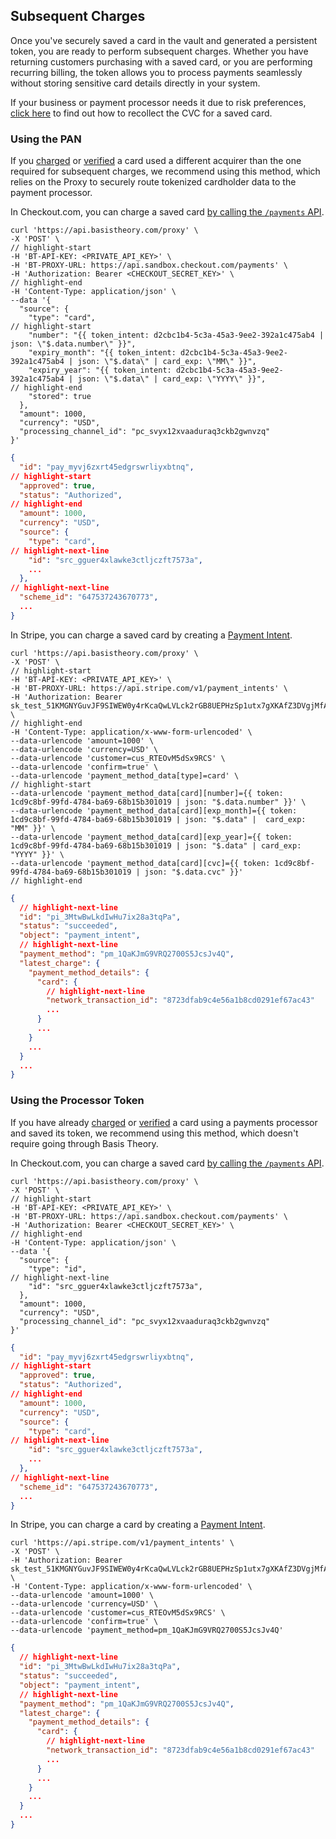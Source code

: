 
## Subsequent Charges

Once you've securely saved a card in the vault and generated a persistent token, you are ready to perform subsequent charges. Whether you have returning customers purchasing with a saved card, or you are performing recurring billing, the token allows you to process payments seamlessly without storing sensitive card details directly in your system.

<Alert>If your business or payment processor needs it due to risk preferences, <a href="/docs/card-payments/recollect-security-code">click here</a> to find out how to recollect the CVC for a saved card.</Alert>


### Using the PAN

If you [charged](#first-charge) or [verified](/docs/card-payments/verify-card) a card used a different acquirer than the one required for subsequent charges, we recommend using this method, which relies on the Proxy to securely route tokenized cardholder data to the payment processor.

<Tabs className="bt-tabs" queryString="processor">
  <TabItem value="checkout.com" label="Checkout.com">

In Checkout.com, you can charge a saved card [by calling the `/payments` API](https://www.checkout.com/docs/payments/accept-payments/pay-with-stored-card-details#Request_a_payment_with_stored_card_details).

```shell showLineNumbers title="Request a Payment"
curl 'https://api.basistheory.com/proxy' \
-X 'POST' \
// highlight-start
-H 'BT-API-KEY: <PRIVATE_API_KEY>' \
-H 'BT-PROXY-URL: https://api.sandbox.checkout.com/payments' \
-H 'Authorization: Bearer <CHECKOUT_SECRET_KEY>' \
// highlight-end
-H 'Content-Type: application/json' \
--data '{
  "source": {
    "type": "card",
// highlight-start
    "number": "{{ token_intent: d2cbc1b4-5c3a-45a3-9ee2-392a1c475ab4 | json: \"$.data.number\" }}",
    "expiry_month": "{{ token_intent: d2cbc1b4-5c3a-45a3-9ee2-392a1c475ab4 | json: \"$.data\" | card_exp: \"MM\" }}",
    "expiry_year": "{{ token_intent: d2cbc1b4-5c3a-45a3-9ee2-392a1c475ab4 | json: \"$.data\" | card_exp: \"YYYY\" }}",
// highlight-end
    "stored": true
  },
  "amount": 1000,
  "currency": "USD",
  "processing_channel_id": "pc_svyx12xvaaduraq3ckb2gwnvzq"
}'
```
```json showLineNumbers title="Payment Response"
{
  "id": "pay_myvj6zxrt45edgrswrliyxbtnq",
// highlight-start
  "approved": true,
  "status": "Authorized",
// highlight-end
  "amount": 1000,
  "currency": "USD",
  "source": {
    "type": "card",
// highlight-next-line
    "id": "src_gguer4xlawke3ctljczft7573a",
    ...
  },
// highlight-next-line
  "scheme_id": "647537243670773",
  ...
}
```

  </TabItem>
  <TabItem value="stripe" label="Stripe">

In Stripe, you can charge a saved card by creating a [Payment Intent](https://docs.stripe.com/payments/payment-intents).

```shell showLineNumbers title="Create a Payment Intent"
curl 'https://api.basistheory.com/proxy' \
-X 'POST' \
// highlight-start
-H 'BT-API-KEY: <PRIVATE_API_KEY>' \
-H 'BT-PROXY-URL: https://api.stripe.com/v1/payment_intents' \
-H 'Authorization: Bearer sk_test_51KMGNYGuvJF9SIWEW0y4rKcaQwLVLck2rGB8UEPHzSp1utx7gXKAfZ3DVgjMfAuvBIT42pQhg0sIx2PepEJkXv9g00yIrUwhI4' \
// highlight-end
-H 'Content-Type: application/x-www-form-urlencoded' \
--data-urlencode 'amount=1000' \
--data-urlencode 'currency=USD' \
--data-urlencode 'customer=cus_RTEOvM5dSx9RCS' \
--data-urlencode 'confirm=true' \
--data-urlencode 'payment_method_data[type]=card' \
// highlight-start
--data-urlencode 'payment_method_data[card][number]={{ token: 1cd9c8bf-99fd-4784-ba69-68b15b301019 | json: "$.data.number" }}' \
--data-urlencode 'payment_method_data[card][exp_month]={{ token: 1cd9c8bf-99fd-4784-ba69-68b15b301019 | json: "$.data" |  card_exp: "MM" }}' \
--data-urlencode 'payment_method_data[card][exp_year]={{ token: 1cd9c8bf-99fd-4784-ba69-68b15b301019 | json: "$.data" | card_exp: "YYYY" }}' \
--data-urlencode 'payment_method_data[card][cvc]={{ token: 1cd9c8bf-99fd-4784-ba69-68b15b301019 | json: "$.data.cvc" }}'
// highlight-end
```

```json showLineNumbers title="Payment Intent Response"
{
  // highlight-next-line
  "id": "pi_3MtwBwLkdIwHu7ix28a3tqPa",
  "status": "succeeded",
  "object": "payment_intent",
  // highlight-next-line
  "payment_method": "pm_1QaKJmG9VRQ2700S5JcsJv4Q",
  "latest_charge": {
    "payment_method_details": {
      "card": {
        // highlight-next-line
        "network_transaction_id": "8723dfab9c4e56a1b8cd0291ef67ac43"
        ...
      }
      ...
    }
    ...
  }
  ...
}
```
  </TabItem>
</Tabs>

### Using the Processor Token

If you have already [charged](#first-charge) or [verified](/docs/card-payments/verify-card) a card using a payments processor and saved its token, we recommend using this method, which doesn't require going through Basis Theory.


<Tabs className="bt-tabs" queryString="processor">
  <TabItem value="checkout.com" label="Checkout.com">

In Checkout.com, you can charge a saved card [by calling the `/payments` API](https://www.checkout.com/docs/payments/accept-payments/pay-with-stored-card-details#Request_a_payment_with_stored_card_details).

```shell showLineNumbers title="Request a Payment"
curl 'https://api.basistheory.com/proxy' \
-X 'POST' \
// highlight-start
-H 'BT-API-KEY: <PRIVATE_API_KEY>' \
-H 'BT-PROXY-URL: https://api.sandbox.checkout.com/payments' \
-H 'Authorization: Bearer <CHECKOUT_SECRET_KEY>' \
// highlight-end
-H 'Content-Type: application/json' \
--data '{
  "source": {
    "type": "id",
// highlight-next-line
    "id": "src_gguer4xlawke3ctljczft7573a",
  },
  "amount": 1000,
  "currency": "USD",
  "processing_channel_id": "pc_svyx12xvaaduraq3ckb2gwnvzq"
}'
```
```json showLineNumbers title="Payment Response"
{
  "id": "pay_myvj6zxrt45edgrswrliyxbtnq",
// highlight-start
  "approved": true,
  "status": "Authorized",
// highlight-end
  "amount": 1000,
  "currency": "USD",
  "source": {
    "type": "card",
// highlight-next-line
    "id": "src_gguer4xlawke3ctljczft7573a",
    ...
  },
// highlight-next-line
  "scheme_id": "647537243670773",
  ...
}
```

  </TabItem>
  <TabItem value="stripe" label="Stripe">

In Stripe, you can charge a card by creating a [Payment Intent](https://docs.stripe.com/payments/payment-intents).

```shell showLineNumbers title="Create a Payment Intent"
curl 'https://api.stripe.com/v1/payment_intents' \
-X 'POST' \
-H 'Authorization: Bearer sk_test_51KMGNYGuvJF9SIWEW0y4rKcaQwLVLck2rGB8UEPHzSp1utx7gXKAfZ3DVgjMfAuvBIT42pQhg0sIx2PepEJkXv9g00yIrUwhI4' \
-H 'Content-Type: application/x-www-form-urlencoded' \
--data-urlencode 'amount=1000' \
--data-urlencode 'currency=USD' \
--data-urlencode 'customer=cus_RTEOvM5dSx9RCS' \
--data-urlencode 'confirm=true' \
--data-urlencode 'payment_method=pm_1QaKJmG9VRQ2700S5JcsJv4Q'
```

```json showLineNumbers title="Payment Intent Response"
{
  // highlight-next-line
  "id": "pi_3MtwBwLkdIwHu7ix28a3tqPa",
  "status": "succeeded",
  "object": "payment_intent",
  // highlight-next-line
  "payment_method": "pm_1QaKJmG9VRQ2700S5JcsJv4Q",
  "latest_charge": {
    "payment_method_details": {
      "card": {
        // highlight-next-line
        "network_transaction_id": "8723dfab9c4e56a1b8cd0291ef67ac43"
        ...
      }
      ...
    }
    ...
  }
  ...
}
```
  </TabItem>
</Tabs>
